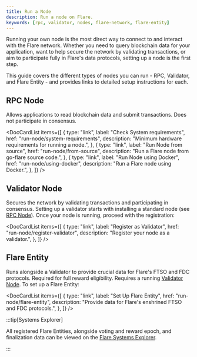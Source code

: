 ```yaml
---
title: Run a Node
description: Run a node on Flare.
keywords: [rpc, validator, nodes, flare-network, flare-entity]
---
```



Running your own node is the most direct way to connect to and interact with the Flare network.
Whether you need to query blockchain data for your application, want to help secure the network by validating transactions, or aim to participate fully in Flare's data protocols, setting up a node is the first step.

This guide covers the different types of nodes you can run - RPC, Validator, and Flare Entity - and provides links to detailed setup instructions for each.

## RPC Node

Allows applications to read blockchain data and submit transactions.
Does not participate in consensus.

<DocCardList
  items={[
    {
      type: "link",
      label: "Check System requirements",
      href: "run-node/system-requirements",
      description: "Minimum hardware requirements for running a node.",
    },
    {
      type: "link",
      label: "Run Node from source",
      href: "run-node/from-source",
      description: "Run a Flare node from go-flare source code.",
    },
    {
      type: "link",
      label: "Run Node using Docker",
      href: "run-node/using-docker",
      description: "Run a Flare node using Docker.",
    },
  ]}
/>

## Validator Node

Secures the network by validating transactions and participating in consensus.
Setting up a validator starts with installing a standard node (see [RPC Node](#rpc-node)).
Once your node is running, proceed with the registration:

<DocCardList
  items={[
    {
      type: "link",
      label: "Register as Validator",
      href: "run-node/register-validator",
      description: "Register your node as a validator.",
    },
  ]}
/>

## Flare Entity

Runs alongside a Validator to provide crucial data for Flare's FTSO and FDC protocols.
Required for full reward eligibility.
Requires a running [Validator Node](#validator-node). To set up a Flare Entity:

<DocCardList
  items={[
    {
      type: "link",
      label: "Set Up Flare Entity",
      href: "run-node/flare-entity",
      description: "Provide data for Flare's enshrined FTSO and FDC protocols.",
    },
  ]}
/>

:::tip[Systems Explorer]

All registered Flare Entities, alongside voting and reward epoch, and finalization data can be viewed on the [Flare Systems Explorer](https://flare-systems-explorer.flare.network/providers).

:::
